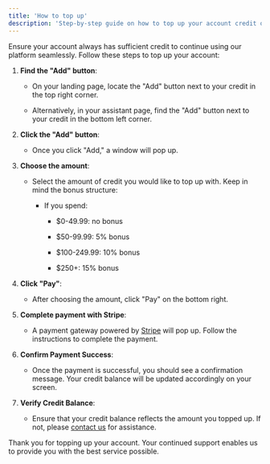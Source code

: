 ```yaml
---
title: 'How to top up'
description: 'Step-by-step guide on how to top up your account credit on our platform'
---
```


Ensure your account always has sufficient credit to continue using our platform seamlessly. Follow these steps to top up your account:

1. **Find the "Add" button**:

   * On your landing page, locate the "Add" button next to your credit in the top right corner.

   * Alternatively, in your assistant page, find the "Add" button next to your credit in the bottom left corner.

2. **Click the "Add" button**:

   * Once you click "Add," a window will pop up.

3. **Choose the amount**:

   * Select the amount of credit you would like to top up with. Keep in mind the bonus structure:

     * If you spend:

       * $0-49.99: no bonus

       * $50-99.99: 5% bonus

       * $100-249.99: 10% bonus

       * $250+: 15% bonus

4. **Click "Pay"**:

   * After choosing the amount, click "Pay" on the bottom right.

5. **Complete payment with Stripe**:

   * A payment gateway powered by [Stripe](https://stripe.com/) will pop up. Follow the instructions to complete the payment.

6. **Confirm Payment Success**:

   * Once the payment is successful, you should see a confirmation message. Your credit balance will be updated accordingly on your screen.

7. **Verify Credit Balance**:

   * Ensure that your credit balance reflects the amount you topped up. If not, please [contact us](/troubleshoot/report) for assistance.

Thank you for topping up your account. Your continued support enables us to provide you with the best service possible.